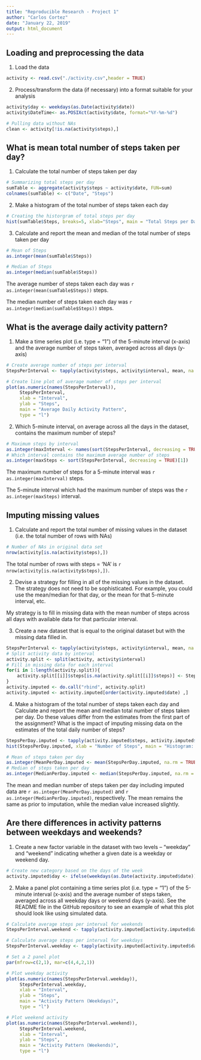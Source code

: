 ```yaml
---
title: "Reproducible Research - Project 1"
author: "Carlos Cortez"
date: "January 22, 2019"
output: html_document
---
```


## Loading and preprocessing the data

1. Load the data

```r
activity <- read.csv("./activity.csv",header = TRUE)
```

2. Process/transform the data (if necessary) into a format suitable for your analysis

```r
activity$day <- weekdays(as.Date(activity$date))
activity$DateTime<- as.POSIXct(activity$date, format="%Y-%m-%d")

# Pulling data without NAs
clean <- activity[!is.na(activity$steps),]
```


## What is mean total number of steps taken per day?

1. Calculate the total number of steps taken per day

```r
# Summarizing total steps per day
sumTable <- aggregate(activity$steps ~ activity$date, FUN=sum)
colnames(sumTable) <- c("Date", "Steps")
```

2. Make a histogram of the total number of steps taken each day

```r
# Creating the historgram of total steps per day
hist(sumTable$Steps, breaks=5, xlab="Steps", main = "Total Steps per Day")
```

3. Calculate and report the mean and median of the total number of steps taken per day

```r
# Mean of Steps
as.integer(mean(sumTable$Steps))

# Median of Steps
as.integer(median(sumTable$Steps))
```

The average number of steps taken each day was `r as.integer(mean(sumTable$Steps))` steps.

The median number of steps taken each day was `r as.integer(median(sumTable$Steps))` steps.

## What is the average daily activity pattern?

1. Make a time series plot (i.e. type = "1") of the 5-minute interval (x-axis) and the average number of steps taken, averaged across all days (y-axis)

```r
# Create average number of steps per interval
StepsPerInterval <- tapply(activity$steps, activity$interval, mean, na.rm = TRUE)

# Create line plot of average number of steps per interval
plot(as.numeric(names(StepsPerInterval)), 
     StepsPerInterval, 
     xlab = "Interval", 
     ylab = "Steps", 
     main = "Average Daily Activity Pattern", 
     type = "l")
```

2. Which 5-minute interval, on average across all the days in the dataset, contains the maximum number of steps?

```r
# Maximum steps by interval
as.integer(maxInterval <- names(sort(StepsPerInterval, decreasing = TRUE)[1]))
# Which interval contains the maximum average number of steps
as.integer(maxSteps <- sort(StepsPerInterval, decreasing = TRUE)[1])
```

The maximum number of steps for a 5-minute interval was `r as.integer(maxInterval)` steps.

The 5-minute interval which had the maximum number of steps was the `r as.integer(maxSteps)` interval.

## Imputing missing values

1. Calculate and report the total number of missing values in the dataset (i.e. the total number of rows with NAs)

```r
# Number of NAs in original data set
nrow(activity[is.na(activity$steps),])
```

The total number of rows with steps = ‘NA’ is `r nrow(activity[is.na(activity$steps),])`.

2. Devise a strategy for filling in all of the missing values in the dataset. The strategy does not need to be sophisticated. For example, you could use the mean/median for that day, or the mean for that 5-minute interval, etc.

My strategy is to fill in missing data with the mean number of steps across all days with available data for that particular interval.

3. Create a new dataset that is equal to the original dataset but with the missing data filled in.


```r
StepsPerInterval <- tapply(activity$steps, activity$interval, mean, na.rm = TRUE)
# Split activity data by interval
activity.split <- split(activity, activity$interval)
# Fill in missing data for each interval
for(i in 1:length(activity.split)){
    activity.split[[i]]$steps[is.na(activity.split[[i]]$steps)] <- StepsPerInterval[i]
}
activity.imputed <- do.call("rbind", activity.split)
activity.imputed <- activity.imputed[order(activity.imputed$date) ,]
```

4. Make a histogram of the total number of steps taken each day and Calculate and report the mean and median total number of steps taken per day. Do these values differ from the estimates from the first part of the assignment? What is the impact of imputing missing data on the estimates of the total daily number of steps?

```r
StepsPerDay.imputed <- tapply(activity.imputed$steps, activity.imputed$date, sum)
hist(StepsPerDay.imputed, xlab = "Number of Steps", main = "Histogram: Steps per Day (Imputed data)")
```

```r
# Mean of steps taken per day
as.integer(MeanPerDay.imputed <- mean(StepsPerDay.imputed, na.rm = TRUE))
# Median of steps taken per day
as.integer(MedianPerDay.imputed <- median(StepsPerDay.imputed, na.rm = TRUE))
```

The mean and median number of steps taken per day including imputed data are `r as.integer(MeanPerDay.imputed)` and `r as.integer(MedianPerDay.imputed)`, respectively. The mean remains the same as prior to imputation, while the median value increased slightly.

## Are there differences in activity patterns between weekdays and weekends?

1. Create a new factor variable in the dataset with two levels – “weekday” and “weekend” indicating whether a given date is a weekday or weekend day.

```r
# Create new category based on the days of the week
activity.imputed$day <- ifelse(weekdays(as.Date(activity.imputed$date)) == "Saturday" | weekdays(as.Date(activity.imputed$date)) == "Sunday", "weekend", "weekday")
```

2. Make a panel plot containing a time series plot (i.e. type = "1") of the 5-minute interval (x-axis) and the average number of steps taken, averaged across all weekday days or weekend days (y-axis). See the README file in the GitHub repository to see an example of what this plot should look like using simulated data.

```r
# Calculate average steps per interval for weekends
StepsPerInterval.weekend <- tapply(activity.imputed[activity.imputed$day == "weekend" ,]$steps, activity.imputed[activity.imputed$day == "weekend" ,]$interval, mean, na.rm = TRUE)

# Calculate average steps per interval for weekdays
StepsPerInterval.weekday <- tapply(activity.imputed[activity.imputed$day == "weekday" ,]$steps, activity.imputed[activity.imputed$day == "weekday" ,]$interval, mean, na.rm = TRUE)

# Set a 2 panel plot
par(mfrow=c(2,1), mar=c(4,4,2,1))

# Plot weekday activity
plot(as.numeric(names(StepsPerInterval.weekday)), 
     StepsPerInterval.weekday, 
     xlab = "Interval", 
     ylab = "Steps", 
     main = "Activity Pattern (Weekdays)", 
     type = "l")

# Plot weekend activity
plot(as.numeric(names(StepsPerInterval.weekend)), 
     StepsPerInterval.weekend, 
     xlab = "Interval", 
     ylab = "Steps", 
     main = "Activity Pattern (Weekends)", 
     type = "l")
```

